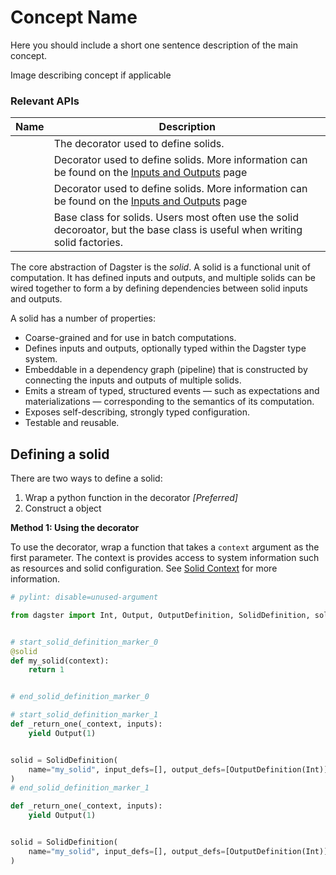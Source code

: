 # Concept Name

Here you should include a short one sentence description of the main concept.

<div className="w-full h-48 bg-gray-50 flex items-center justify-center">
  Image describing concept if applicable
</div>

### Relevant APIs

| Name                                                              | Description                                                                                                                  |
| ----------------------------------------------------------------- | ---------------------------------------------------------------------------------------------------------------------------- |
| <PyObject module="dagster" object="solid" displayText="@solid" /> | The decorator used to define solids.                                                                                         |
| <PyObject module="dagster" object="InputDefinition" />            | Decorator used to define solids. More information can be found on the [Inputs and Outputs](/inputs-and-outputs) page         |
| <PyObject module="dagster" object="OutputDefinition" />           | Decorator used to define solids. More information can be found on the [Inputs and Outputs](/inputs-and-outputs) page         |
| <PyObject module="dagster" object="SolidDefinition"  />           | Base class for solids. Users most often use the solid decoroator, but the base class is useful when writing solid factories. |

The core abstraction of Dagster is the _solid_. A solid is a functional unit of computation. It has defined inputs and
outputs, and multiple solids can be wired together to form a <PyObject module="dagster" object="PipelineDefinition" displayText="Pipeline" /> by
defining dependencies between solid inputs and outputs.

A solid has a number of properties:

- Coarse-grained and for use in batch computations.
- Defines inputs and outputs, optionally typed within the Dagster type system.
- Embeddable in a dependency graph (pipeline) that is constructed by connecting the inputs and outputs of
  multiple solids.
- Emits a stream of typed, structured events — such as expectations and materializations —
  corresponding to the semantics of its computation.
- Exposes self-describing, strongly typed configuration.
- Testable and reusable.

## Defining a solid

There are two ways to define a solid:

1.  Wrap a python function in the <PyObject module="dagster" object="solid" displayText="@solid" /> decorator
    _\[Preferred]_
2.  Construct a <PyObject module="dagster" object="SolidDefinition"/> object

**Method 1: Using the decorator**

To use the <PyObject module="dagster" object="solid" displayText="@solid" /> decorator,
wrap a function that takes a `context` argument as the first
parameter. The context is provides access to system information such as
resources and solid configuration. See [Solid Context](#solid-context) for more information.

```python file=/overview/solids_pipelines/solid_definition.py start=1 end=10
# pylint: disable=unused-argument

from dagster import Int, Output, OutputDefinition, SolidDefinition, solid


# start_solid_definition_marker_0
@solid
def my_solid(context):
    return 1


# end_solid_definition_marker_0

# start_solid_definition_marker_1
def _return_one(_context, inputs):
    yield Output(1)


solid = SolidDefinition(
    name="my_solid", input_defs=[], output_defs=[OutputDefinition(Int)], compute_fn=_return_one,
)
# end_solid_definition_marker_1

```

```python file=/overview/solids_pipelines/solid_definition.py startAfter=start_solid_definition_marker_1 endBefore=end_solid_definition_marker_1
def _return_one(_context, inputs):
    yield Output(1)


solid = SolidDefinition(
    name="my_solid", input_defs=[], output_defs=[OutputDefinition(Int)], compute_fn=_return_one,
)
```

